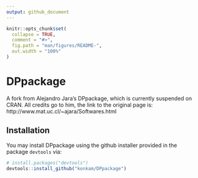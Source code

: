 ```yaml
---
output: github_document
---
```


<!-- README.md is generated from README.Rmd. Please edit that file -->

```r
knitr::opts_chunk$set(
  collapse = TRUE,
  comment = "#>",
  fig.path = "man/figures/README-",
  out.width = "100%"
)
```

# DPpackage

<!-- badges: start -->
<!-- badges: end -->

A fork from Alejandro Jara's DPpackage, which is currently suspended on CRAN. All credits go to him, the link to the original page is: http://www.mat.uc.cl/~ajara/Softwares.html

## Installation

You may install DPpackage using the github installer provided in the package `devtools` via:

``` r
# install.packages("devtools")
devtools::install_github("konkam/DPpackage")
```

<!-- ## Example -->

<!-- This is a basic example which shows you how to solve a common problem: -->

<!-- ```{r example} -->
<!-- library(DPpackage) -->
<!-- ## basic example code -->
<!-- ``` -->

<!-- What is special about using `README.Rmd` instead of just `README.md`? You can include R chunks like so: -->

<!-- ```{r cars} -->
<!-- summary(cars) -->
<!-- ``` -->

<!-- You'll still need to render `README.Rmd` regularly, to keep `README.md` up-to-date. -->

<!-- You can also embed plots, for example: -->

<!-- ```{r pressure, echo = FALSE} -->
<!-- plot(pressure) -->
<!-- ``` -->

<!-- In that case, don't forget to commit and push the resulting figure files, so they display on GitHub! -->
